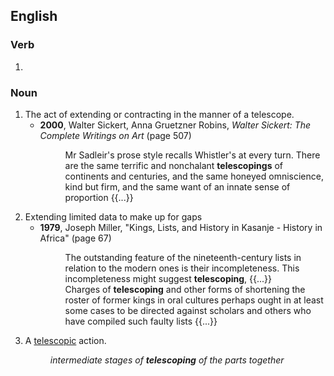 ==English==

===Verb===
{{head|en|verb form}}

# {{present participle of|en|telescope|nocat=1}}

===Noun===
{{en-noun}}

# The act of extending or contracting in the manner of a telescope.
#* '''2000''', Walter Sickert, ‎Anna Gruetzner Robins, ''Walter Sickert: The Complete Writings on Art'' (page 507)
#*: Mr Sadleir's prose style recalls Whistler's at every turn. There are the same terrific and nonchalant '''telescopings''' of continents and centuries, and the same honeyed omniscience, kind but firm, and the same want of an innate sense of proportion {{...}}
# Extending limited data to make up for gaps
#* '''1979''', Joseph Miller, "Kings, Lists, and History in Kasanje - History in Africa" (page 67)
#*: The outstanding feature of the nineteenth-century lists in relation to the modern ones is their incompleteness. This incompleteness might suggest '''telescoping''', {{...}}
#*: Charges of '''telescoping''' and other forms of shortening the roster of former kings in oral cultures perhaps ought in at least some cases to be directed against scholars and others who have compiled such faulty lists {{...}}
# A [[telescopic]] action.
#: ''intermediate stages of '''telescoping''' of the parts together''